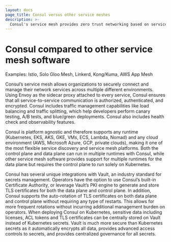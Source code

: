 ```yaml
---
layout: docs
page_title: Consul versus other service meshes
description: >-
  Consul's service mesh provides zero trust networking based on service identities to authorize, authenticate, and encrypt network services. Consul's service mesh can also provide advanced traffic management capabilties. Although there are many similar capabilities between Consul and other providers like Istio, Solo, Linkerd, Kong, Tetrate, and AWS App Mesh, we highlight the main differentiating factors for help customers compare. 
---
```


# Consul compared to other service mesh software

Examples: Istio, Solo Gloo Mesh, Linkerd, Kong/Kuma, AWS App Mesh

Consul’s service mesh allows organizations to securely connect and manage their network services across multiple different environments. Using Envoy as the sidecar proxy attached to every service, Consul ensures that all service-to-service communication is authorized, authenticated, and encrypted. Consul includes traffic management capabilities like load balancing and traffic splitting, which help developers perform canary testing, A/B tests, and blue/green deployments. Consul also includes health check and observability features. 

Consul is platform agnostic and therefore supports any runtime (Kubernetes, EKS, AKS, GKE, VMs, ECS, Lambda, Nomad) and any cloud environment (AWS, Microsoft Azure, GCP, private clouds), making it one of the most flexible service discovery and service mesh platforms. Both the control plane and data plane can run in multiple runtimes with Consul, while other service mesh software provides support for multiple runtimes for the data plane but requires the control plane to run solely on Kubernetes. 

Consul has several unique integrations with Vault, an industry standard for secrets management. 
Operators have the option to use Consul’s built-in Certificate Authority, or leverage Vault’s PKI engine to generate and store TLS certificates for both the data plane and control plane. In addition, Consul supports the auto-rotation of TLS certificates on both data plane and control plane without requiring any type of restarts. This allows for more frequent rotations without incurring additional management burden on operators.
When deploying Consul on Kubernetes, sensitive data including licenses, ACL tokens and TLS certificates can be centrally stored on Vault instead of Kubernetes secrets. Vault is much more secure than Kubernetes secrets as it automatically encrypts all data, provides advanced access controls to secrets, and provides centralized governance for all secrets.

